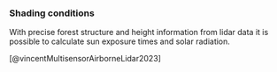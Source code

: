 
### Shading conditions

With precise forest structure and height information from lidar data it is possible to calculate sun exposure times and solar radiation. 

[@vincentMultisensorAirborneLidar2023]